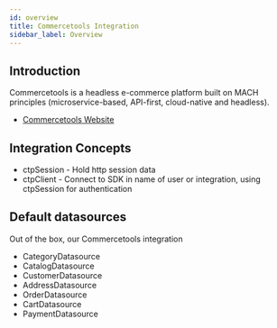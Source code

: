 ```yaml
---
id: overview
title: Commercetools Integration
sidebar_label: Overview
---
```



<CodePackage name="@deity/falcon-commercetools-module" />


## Introduction
Commercetools is a headless e-commerce platform built on MACH principles (microservice-based, API-first, cloud-native and headless).

- [Commercetools Website](https://commercetools.com/)

## Integration Concepts

- ctpSession - Hold http session data
- ctpClient - Connect to SDK in name of user or integration, using ctpSession for authentication

## Default datasources
Out of the box, our Commercetools integration
- CategoryDatasource
- CatalogDatasource
- CustomerDatasource
- AddressDatasource
- OrderDatasource
- CartDatasource
- PaymentDatasource
